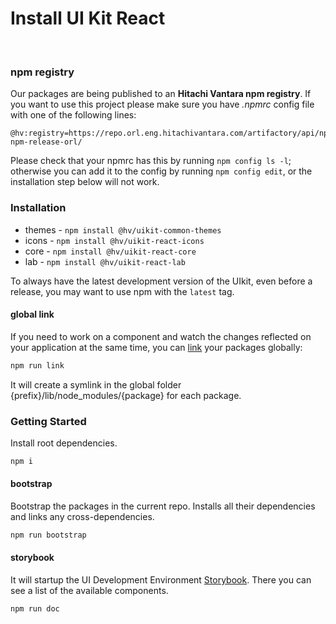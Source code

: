 
<Meta title="Get Started/Installation" />

# Install UI Kit React

<br />

### npm registry

Our packages are being published to an <b>Hitachi Vantara npm registry</b>. If you want to use this project please make sure you have _.npmrc_ config file with one of the following lines:

```
@hv:registry=https://repo.orl.eng.hitachivantara.com/artifactory/api/npm/uikit-npm-release-orl/
```

Please check that your npmrc has this by running `npm config ls -l`; otherwise you can add it to the config by running `npm config edit`, or the installation step below will not work.

### Installation

- themes - `npm install @hv/uikit-common-themes`
- icons - `npm install @hv/uikit-react-icons`
- core - `npm install @hv/uikit-react-core`
- lab - `npm install @hv/uikit-react-lab`

To always have the latest development version of the UIkit, even before a release, you may want to use npm with the `latest` tag.

#### global link

If you need to work on a component and watch the changes reflected on your application at the same time, you can [link](https://docs.npmjs.com/cli/link.html) your packages globally:

```sh
npm run link
```

It will create a symlink in the global folder {prefix}/lib/node_modules/{package} for each package.

### Getting Started

Install root dependencies.

```sh
npm i
```

#### bootstrap

Bootstrap the packages in the current repo. Installs all their dependencies and links any cross-dependencies.

```sh
npm run bootstrap
```

#### storybook

It will startup the UI Development Environment [Storybook](https://storybook.js.org/). There you can see a list of the available components.

```sh
npm run doc
```
